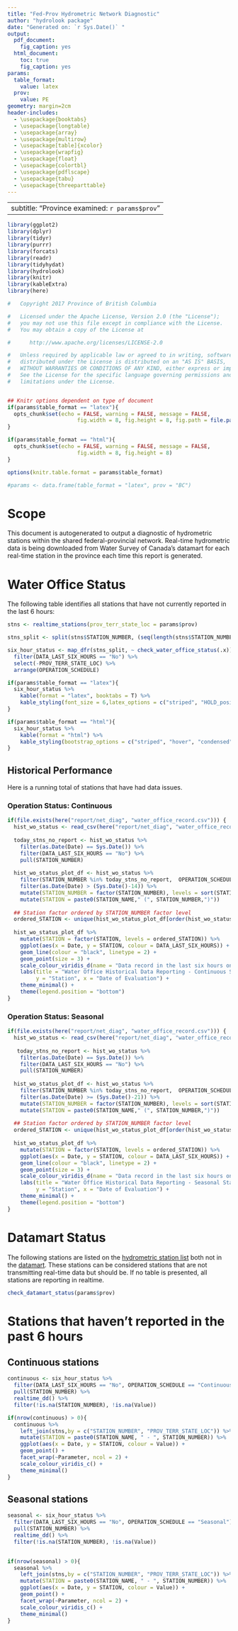```yaml
---
title: "Fed-Prov Hydrometric Network Diagnostic"
author: "hydrolook package"
date: "Generated on: `r Sys.Date()` "
output:
  pdf_document:
    fig_caption: yes
  html_document:
    toc: true
    fig_caption: yes
params:
  table_format:
    value: latex
  prov:
    value: PE
geometry: margin=2cm
header-includes:
  - \usepackage{booktabs}
  - \usepackage{longtable}
  - \usepackage{array}
  - \usepackage{multirow}
  - \usepackage[table]{xcolor}
  - \usepackage{wrapfig}
  - \usepackage{float}
  - \usepackage{colortbl}
  - \usepackage{pdflscape}
  - \usepackage{tabu}
  - \usepackage{threeparttable}
---
```


---
subtitle: "Province examined: `r params$prov`"
---

```r
library(ggplot2)
library(dplyr)
library(tidyr)
library(purrr)
library(forcats)
library(readr)
library(tidyhydat)
library(hydrolook)
library(knitr)
library(kableExtra)
library(here)
```


```r
#   Copyright 2017 Province of British Columbia

#   Licensed under the Apache License, Version 2.0 (the "License");
#   you may not use this file except in compliance with the License.
#   You may obtain a copy of the License at 

#      http://www.apache.org/licenses/LICENSE-2.0

#   Unless required by applicable law or agreed to in writing, software
#   distributed under the License is distributed on an "AS IS" BASIS,
#   WITHOUT WARRANTIES OR CONDITIONS OF ANY KIND, either express or implied.
#   See the License for the specific language governing permissions and
#   limitations under the License.


## Knitr options dependent on type of document
if(params$table_format == "latex"){
  opts_chunk$set(echo = FALSE, warning = FALSE, message = FALSE, 
                      fig.width = 8, fig.height = 8, fig.path = file.path("report/net_diag/"))
}

if(params$table_format == "html"){
  opts_chunk$set(echo = FALSE, warning = FALSE, message = FALSE, 
                      fig.width = 8, fig.height = 8)
}

options(knitr.table.format = params$table_format) 

#params <- data.frame(table_format = "latex", prov = "BC")
```


# Scope

This document is autogenerated to output a diagnostic of hydrometric stations within the shared federal-provincial network. Real-time hydrometric data is being downloaded from Water Survey of Canada's datamart for each real-time station in the province each time this report is generated. 

# Water Office Status
The following table identifies all stations that have not currently reported in the last 6 hours:
```r
stns <- realtime_stations(prov_terr_state_loc = params$prov)

stns_split <- split(stns$STATION_NUMBER, (seq(length(stns$STATION_NUMBER))) %/% 20)

six_hour_status <- map_dfr(stns_split, ~ check_water_office_status(.x)) %>%
  filter(DATA_LAST_SIX_HOURS == "No") %>%
  select(-PROV_TERR_STATE_LOC) %>%
  arrange(OPERATION_SCHEDULE)

if(params$table_format == "latex"){
  six_hour_status %>%
    kable(format = "latex", booktabs = T) %>%
    kable_styling(font_size = 6,latex_options = c("striped", "HOLD_position"))
}

if(params$table_format == "html"){
  six_hour_status %>%
    kable(format = "html") %>%
    kable_styling(bootstrap_options = c("striped", "hover", "condensed", "responsive"))
}
```

## Historical Performance
Here is a running total of stations that have had data issues.

### Operation Status: Continuous
```r
if(file.exists(here("report/net_diag", "water_office_record.csv"))) {
  hist_wo_status <- read_csv(here("report/net_diag", "water_office_record.csv"))
  
  today_stns_no_report <- hist_wo_status %>%
    filter(as.Date(Date) == Sys.Date()) %>%
    filter(DATA_LAST_SIX_HOURS == "No") %>%
    pull(STATION_NUMBER)
  
  hist_wo_status_plot_df <- hist_wo_status %>%
    filter(STATION_NUMBER %in% today_stns_no_report,  OPERATION_SCHEDULE == "Continuous") %>%
    filter(as.Date(Date) > (Sys.Date()-14)) %>%
    mutate(STATION_NUMBER = factor(STATION_NUMBER), levels = sort(STATION_NUMBER)) %>%
    mutate(STATION = paste0(STATION_NAME," (", STATION_NUMBER,")"))
  
  ## Station factor ordered by STATION_NUMBER factor level
  ordered_STATION <- unique(hist_wo_status_plot_df[order(hist_wo_status_plot_df$STATION_NUMBER),]$STATION)
  
  hist_wo_status_plot_df %>%
    mutate(STATION = factor(STATION, levels = ordered_STATION)) %>%
    ggplot(aes(x = Date, y = STATION, colour = DATA_LAST_SIX_HOURS)) +
    geom_line(colour = "black", linetype = 2) +
    geom_point(size = 3) +
    scale_colour_viridis_d(name = "Data record in the last six hours on the 'Date of Evaluation'") +
    labs(title = "Water Office Historical Data Reporting - Continuous Stations", subtitle = "Raw data available from: https://wateroffice.ec.gc.ca/mainmenu/real_time_data_index_e.html",
         y = "Station", x = "Date of Evaluation") +
    theme_minimal() +
    theme(legend.position = "bottom")
}
```

### Operation Status: Seasonal
```r
if(file.exists(here("report/net_diag", "water_office_record.csv"))) {
  hist_wo_status <- read_csv(here("report/net_diag", "water_office_record.csv"))
  
   today_stns_no_report <- hist_wo_status %>%
    filter(as.Date(Date) == Sys.Date()) %>%
    filter(DATA_LAST_SIX_HOURS == "No") %>%
    pull(STATION_NUMBER)
  
  hist_wo_status_plot_df <- hist_wo_status %>%
    filter(STATION_NUMBER %in% today_stns_no_report,  OPERATION_SCHEDULE == "Seasonal") %>%
    filter(as.Date(Date) >= (Sys.Date()-21)) %>%
    mutate(STATION_NUMBER = factor(STATION_NUMBER), levels = sort(STATION_NUMBER)) %>%
    mutate(STATION = paste0(STATION_NAME," (", STATION_NUMBER,")"))
  
  ## Station factor ordered by STATION_NUMBER factor level
  ordered_STATION <- unique(hist_wo_status_plot_df[order(hist_wo_status_plot_df$STATION_NUMBER),]$STATION)
  
  hist_wo_status_plot_df %>%
    mutate(STATION = factor(STATION, levels = ordered_STATION)) %>%
    ggplot(aes(x = Date, y = STATION, colour = DATA_LAST_SIX_HOURS)) +
    geom_line(colour = "black", linetype = 2) +
    geom_point(size = 3) +
    scale_colour_viridis_d(name = "Data record in the last six hours on the 'Date of Evaluation'") +
    labs(title = "Water Office Historical Data Reporting - Seasonal Stations", subtitle = "Raw data available from: https://wateroffice.ec.gc.ca/mainmenu/real_time_data_index_e.html",
         y = "Station", x = "Date of Evaluation") +
    theme_minimal() +
    theme(legend.position = "bottom")
}
```

# Datamart Status
The following stations are listed on the [hydrometric station list](http://dd.weather.gc.ca/hydrometric/doc/hydrometric_StationList.csv) both not in the  [datamart](http://dd.weather.gc.ca/hydrometric/csv/). These stations can be considered stations that are not transmitting real-time data but should be. If no table is presented, all stations are reporting in realtime. 
```r
check_datamart_status(params$prov)
```

# Stations that haven't reported in the past 6 hours
## Continuous stations
```r
continuous <- six_hour_status %>%
  filter(DATA_LAST_SIX_HOURS == "No", OPERATION_SCHEDULE == "Continuous") %>%
  pull(STATION_NUMBER) %>%
  realtime_dd() %>%
  filter(!is.na(STATION_NUMBER), !is.na(Value))

if(nrow(continuous) > 0){
  continuous %>%
    left_join(stns,by = c("STATION_NUMBER", "PROV_TERR_STATE_LOC")) %>%
    mutate(STATION = paste0(STATION_NAME, " - ", STATION_NUMBER)) %>%
    ggplot(aes(x = Date, y = STATION, colour = Value)) +
    geom_point() +
    facet_wrap(~Parameter, ncol = 2) +
    scale_colour_viridis_c() +
    theme_minimal()
}
```

## Seasonal stations
```r
seasonal <- six_hour_status %>%
  filter(DATA_LAST_SIX_HOURS == "No", OPERATION_SCHEDULE == "Seasonal") %>%
  pull(STATION_NUMBER) %>%
  realtime_dd() %>%
  filter(!is.na(STATION_NUMBER), !is.na(Value))
  

if(nrow(seasonal) > 0){
  seasonal %>%
    left_join(stns,by = c("STATION_NUMBER", "PROV_TERR_STATE_LOC")) %>%
    mutate(STATION = paste0(STATION_NAME, " - ", STATION_NUMBER)) %>%
    ggplot(aes(x = Date, y = STATION, colour = Value)) +
    geom_point() +
    facet_wrap(~Parameter, ncol = 2) +
    scale_colour_viridis_c() +
    theme_minimal()
}
```

